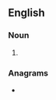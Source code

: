 ==English==

===Noun===
{{head|en|noun plural form}}

# {{plural of|latke|lang=en}}

===Anagrams===
* {{anagrams|en|e-stalk|ketals|lasket}}